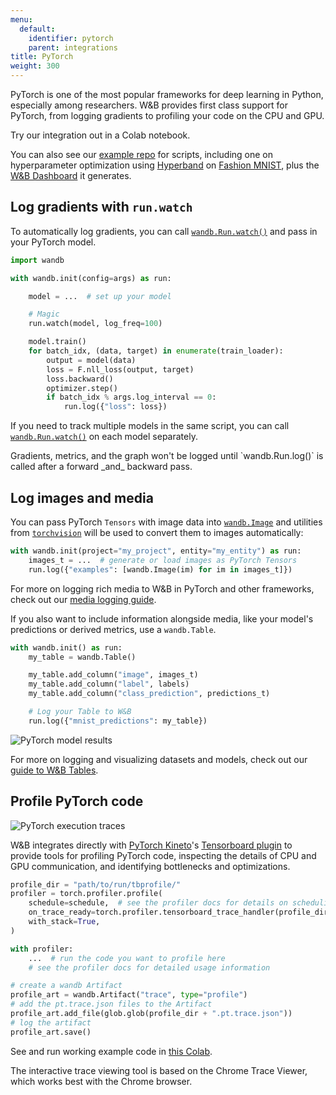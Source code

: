 ```yaml
---
menu:
  default:
    identifier: pytorch
    parent: integrations
title: PyTorch
weight: 300
---
```

<Card title="Try in Colab" href="https://colab.research.google.com/github/wandb/examples/blob/master/colabs/intro/Intro_to_Weights_%26_Biases.ipynb" icon="python"/>

PyTorch is one of the most popular frameworks for deep learning in Python, especially among researchers. W&B provides first class support for PyTorch, from logging gradients to profiling your code on the CPU and GPU.

Try our integration out in a Colab notebook.

<Card title="Try in Colab" href="https://colab.research.google.com/github/wandb/examples/blob/master/colabs/pytorch/Simple_PyTorch_Integration.ipynb" icon="python"/>

You can also see our [example repo](https://github.com/wandb/examples) for scripts, including one on hyperparameter optimization using [Hyperband](https://arxiv.org/abs/1603.06560) on [Fashion MNIST](https://github.com/wandb/examples/tree/master/examples/pytorch/pytorch-cnn-fashion), plus the [W&B Dashboard](https://wandb.ai/wandb/keras-fashion-mnist/runs/5z1d85qs) it generates.

## Log gradients with `run.watch`

To automatically log gradients, you can call [`wandb.Run.watch()`](/ref/python/experiments/run.md/#method-runwatch) and pass in your PyTorch model.

```python
import wandb

with wandb.init(config=args) as run:

    model = ...  # set up your model

    # Magic
    run.watch(model, log_freq=100)

    model.train()
    for batch_idx, (data, target) in enumerate(train_loader):
        output = model(data)
        loss = F.nll_loss(output, target)
        loss.backward()
        optimizer.step()
        if batch_idx % args.log_interval == 0:
            run.log({"loss": loss})
```

If you need to track multiple models in the same script, you can call [`wandb.Run.watch()`](/ref/python/experiments/run/#method-runwatch) on each model separately.

<Warning>
Gradients, metrics, and the graph won't be logged until `wandb.Run.log()` is called after a forward _and_ backward pass.
</Warning>

## Log images and media

You can pass PyTorch `Tensors` with image data into [`wandb.Image`](/ref/python/data-types/image) and utilities from [`torchvision`](https://pytorch.org/vision/stable/index.html) will be used to convert them to images automatically:

```python
with wandb.init(project="my_project", entity="my_entity") as run:
    images_t = ...  # generate or load images as PyTorch Tensors
    run.log({"examples": [wandb.Image(im) for im in images_t]})
```

For more on logging rich media to W&B in PyTorch and other frameworks, check out our [media logging guide](/guides/track/log/media/).

If you also want to include information alongside media, like your model's predictions or derived metrics, use a `wandb.Table`.

```python
with wandb.init() as run:
    my_table = wandb.Table()

    my_table.add_column("image", images_t)
    my_table.add_column("label", labels)
    my_table.add_column("class_prediction", predictions_t)

    # Log your Table to W&B
    run.log({"mnist_predictions": my_table})
```

<Frame>
    <img src="/images/integrations/pytorch_example_table.png" alt="PyTorch model results"  />
</Frame>

For more on logging and visualizing datasets and models, check out our [guide to W&B Tables](/guides/tables/).

## Profile PyTorch code

<Frame>
    <img src="/images/integrations/pytorch_example_dashboard.png" alt="PyTorch execution traces"  />
</Frame>

W&B integrates directly with [PyTorch Kineto](https://github.com/pytorch/kineto)'s [Tensorboard plugin](https://github.com/pytorch/kineto/blob/master/tb_plugin/README) to provide tools for profiling PyTorch code, inspecting the details of CPU and GPU communication, and identifying bottlenecks and optimizations.

```python
profile_dir = "path/to/run/tbprofile/"
profiler = torch.profiler.profile(
    schedule=schedule,  # see the profiler docs for details on scheduling
    on_trace_ready=torch.profiler.tensorboard_trace_handler(profile_dir),
    with_stack=True,
)

with profiler:
    ...  # run the code you want to profile here
    # see the profiler docs for detailed usage information

# create a wandb Artifact
profile_art = wandb.Artifact("trace", type="profile")
# add the pt.trace.json files to the Artifact
profile_art.add_file(glob.glob(profile_dir + ".pt.trace.json"))
# log the artifact
profile_art.save()
```

See and run working example code in [this Colab](https://wandb.me/trace-colab).

<Warning>
The interactive trace viewing tool is based on the Chrome Trace Viewer, which works best with the Chrome browser.
</Warning>